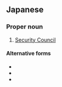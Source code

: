 ==Japanese==
{{ja-kanjitab|あん|ぜん|ほ|しょう|り|じ|かい|yomi=o}}

===Proper noun===
{{ja-pos|あんぜん ほしょう りじかい|proper}}

# [[Security Council]]

====Alternative forms====
* {{ja-r|安保理|^あんぽり}}
* {{ja-r|国連安保理|^こくれん ^あんぽり}}
* {{ja-r|国連安全保障理事会|^こくれん ^あんぜんほしょう ^りじかい}}